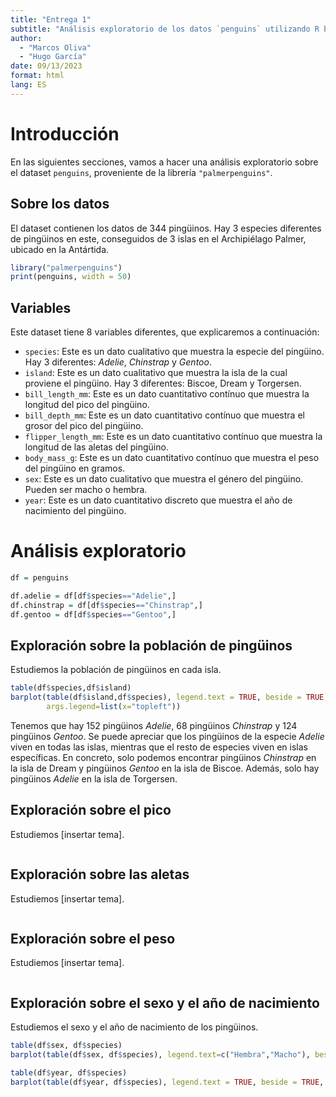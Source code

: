 ```yaml
---
title: "Entrega 1"
subtitle: "Análisis exploratorio de los datos `penguins` utilizando R base"
author:
  - "Marcos Oliva"
  - "Hugo García"
date: 09/13/2023
format: html
lang: ES
---
```


# Introducción

En las siguientes secciones, vamos a hacer una análisis exploratorio sobre el dataset `penguins`, proveniente de la librería `"palmerpenguins"`.

## Sobre los datos

El dataset contienen los datos de 344 pingüinos. Hay 3 especies diferentes de pingüinos en este, conseguidos de 3 islas en el Archipiélago Palmer, ubicado en la Antártida.

```r
library("palmerpenguins")
print(penguins, width = 50)
```

## Variables

Este dataset tiene 8 variables diferentes, que explicaremos a continuación:

-   `species`: Este es un dato cualitativo que muestra la especie del pingüino. Hay 3 diferentes: *Adelie*, *Chinstrap* y *Gentoo*.
-   `island`: Este es un dato cualitativo que muestra la isla de la cual proviene el pingüino. Hay 3 diferentes: Biscoe, Dream y Torgersen.
-   `bill_length_mm`: Este es un dato cuantitativo contínuo que muestra la longitud del pico del pingüino.
-   `bill_depth_mm`: Este es un dato cuantitativo contínuo que muestra el grosor del pico del pingüino.
-   `flipper_length_mm`: Este es un dato cuantitativo contínuo que muestra la longitud de las aletas del pingüino.
-   `body_mass_g`: Este es un dato cuantitativo contínuo que muestra el peso del pingüino en gramos.
-   `sex`: Este es un dato cualitativo que muestra el género del pingüino. Pueden ser macho o hembra.
-   `year`: Este es un dato cuantitativo discreto que muestra el año de nacimiento del pingüino.

# Análisis exploratorio

```r
df = penguins

df.adelie = df[df$species=="Adelie",]
df.chinstrap = df[df$species=="Chinstrap",]
df.gentoo = df[df$species=="Gentoo",]
```

## Exploración sobre la población de pingüinos

Estudiemos la población de pingüinos en cada isla.

```r
table(df$species,df$island)
barplot(table(df$island,df$species), legend.text = TRUE, beside = TRUE,
        args.legend=list(x="topleft"))
```

Tenemos que hay 152 pingüinos *Adelie*, 68 pingüinos *Chinstrap* y 124 pingüinos *Gentoo*. Se puede apreciar que los pingüinos de la especie *Adelie* viven en todas las islas, mientras que el resto de especies viven en islas específicas. En concreto, solo podemos encontrar pingüinos *Chinstrap* en la isla de Dream y pingüinos *Gentoo* en la isla de Biscoe. Además, solo hay pingüinos *Adelie* en la isla de Torgersen.

## Exploración sobre el pico

Estudiemos \[insertar tema\].

```r

```

## Exploración sobre las aletas

Estudiemos \[insertar tema\].

```r

```

## Exploración sobre el peso

Estudiemos \[insertar tema\].

```r

```

## Exploración sobre el sexo y el año de nacimiento

Estudiemos el sexo y el año de nacimiento de los pingüinos.

```r
table(df$sex, df$species)
barplot(table(df$sex, df$species), legend.text=c("Hembra","Macho"), beside = TRUE, args.legend=list(x="top"))

table(df$year, df$species)
barplot(table(df$year, df$species), legend.text = TRUE, beside = TRUE, args.legend=list(x="top"))
```

